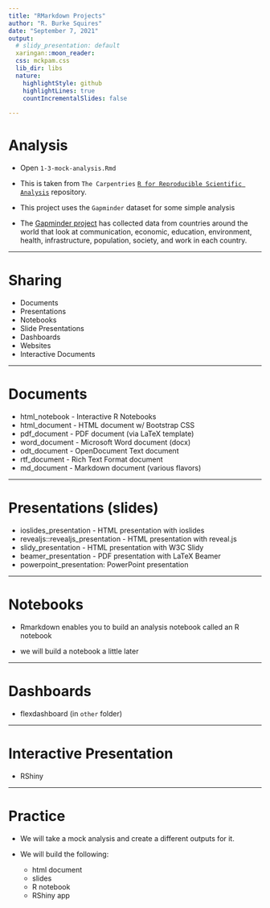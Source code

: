 ```yaml
---
title: "RMarkdown Projects"
author: "R. Burke Squires"
date: "September 7, 2021"
output:
  # slidy_presentation: default
  xaringan::moon_reader:
  css: mckpam.css
  lib_dir: libs
  nature:
    highlightStyle: github
    highlightLines: true
    countIncrementalSlides: false
 
---
```


# Analysis

- Open `1-3-mock-analysis.Rmd`

- This is taken from `The Carpentries` [`R for Reproducible Scientific Analysis`](https://swcarpentry.github.io/r-novice-gapminder/) repository.

- This project uses the `Gapminder` dataset for some simple analysis

- The [Gapminder project](https://www.gapminder.org/data/) has collected data from countries around the world that look at communication, economic, education, environment, health, infrastructure, population, society, and work in each country.


---

# Sharing

-	Documents
- Presentations
- Notebooks
-	Slide Presentations
- Dashboards
- Websites
- Interactive Documents

---

# Documents

- html_notebook - Interactive R Notebooks
- html_document - HTML document w/ Bootstrap CSS
- pdf_document - PDF document (via LaTeX template)
- word_document - Microsoft Word document (docx)
- odt_document - OpenDocument Text document
- rtf_document - Rich Text Format document
- md_document - Markdown document (various flavors)

---

# Presentations (slides)

- ioslides_presentation - HTML presentation with ioslides
- revealjs::revealjs_presentation - HTML presentation with reveal.js
- slidy_presentation - HTML presentation with W3C Slidy
- beamer_presentation - PDF presentation with LaTeX Beamer
- powerpoint_presentation: PowerPoint presentation

---

# Notebooks

- Rmarkdown enables you to build an analysis notebook called an R notebook

- we will build a notebook a little later

---

# Dashboards
- flexdashboard (in `other` folder)

---

# Interactive Presentation

- RShiny

---

# Practice

- We will take a mock analysis and create a different outputs for it.

- We will build the following:

  - html document
  - slides
  - R notebook
  - RShiny app
